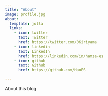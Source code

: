 ```yaml
---
title: "About"
image: profile.jpg
about:
  template: jolla
  links:
    - icon: twitter
      text: Twitter
      href: https://twitter.com/0Kiriyama
    - icon: linkedin
      text: LinkedIn
      href: https://linkedin.com/in/hamza-es
    - icon: github
      text: Github
      href: https://github.com/HaoES

---
```


About this blog
